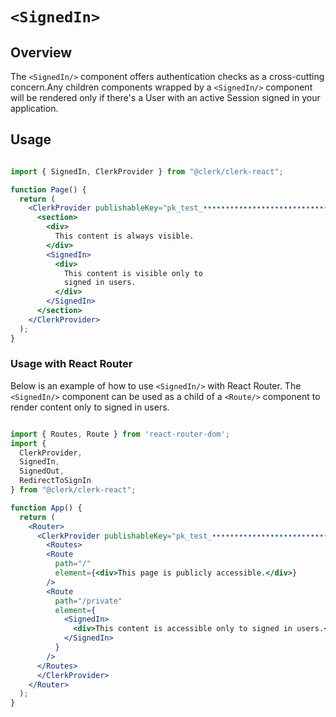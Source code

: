 # `<SignedIn>`

## Overview
The `<SignedIn/>` component offers authentication checks as a cross-cutting concern.Any children components wrapped by a `<SignedIn/>` component will be rendered only if there's a User with an active Session signed in your application. 

## Usage
```jsx copy filename="app.tsx"

import { SignedIn, ClerkProvider } from "@clerk/clerk-react";

function Page() {
  return (
    <ClerkProvider publishableKey="pk_test_••••••••••••••••••••••••••••••••••">
      <section>
        <div>
          This content is always visible.
        </div>
        <SignedIn>
          <div>
            This content is visible only to 
            signed in users.
          </div>
        </SignedIn>
      </section>
    </ClerkProvider>
  );
}
```

### Usage with React Router

Below is an example of how to use `<SignedIn/>` with React Router. The `<SignedIn/>` component can be used as a child of a `<Route/>` component to render content only to signed in users.

```jsx copy filename="app.tsx"

import { Routes, Route } from 'react-router-dom';
import { 
  ClerkProvider,
  SignedIn, 
  SignedOut, 
  RedirectToSignIn 
} from "@clerk/clerk-react";

function App() {
  return (
    <Router>
      <ClerkProvider publishableKey="pk_test_••••••••••••••••••••••••••••••••••">
        <Routes>
        <Route
          path="/"
          element={<div>This page is publicly accessible.</div>}
        />
        <Route
          path="/private"
          element={
            <SignedIn>
              <div>This content is accessible only to signed in users.</div>
            </SignedIn>
          }
        />
      </Routes>
      </ClerkProvider>
    </Router>
  );
}
```

